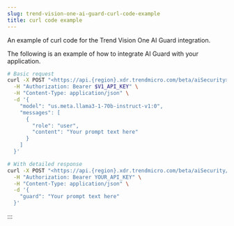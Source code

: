 ```yaml
---
slug: trend-vision-one-ai-guard-curl-code-example
title: curl code example
---
```

An example of curl code for the Trend Vision One AI Guard integration.

The following is an example of how to integrate AI Guard with your application.

```bash
# Basic request
curl -X POST "<https://api.{region}.xdr.trendmicro.com/beta/aiSecurity>" \
  -H "Authorization: Bearer $V1_API_KEY" \
  -H "Content-Type: application/json" \
  -d '{
    "model": "us.meta.llama3-1-70b-instruct-v1:0",
    "messages": [
      {
        "role": "user",
        "content": "Your prompt text here"
      }
    ]
  }'

# With detailed response
curl -X POST "<https://api.{region}.xdr.trendmicro.com/beta/aiSecurity/guard?detailedResponse=true>" \
  -H "Authorization: Bearer YOUR_API_KEY" \
  -H "Content-Type: application/json" \
  -d '{
    "guard": "Your prompt text here"
  }'
```
:::
